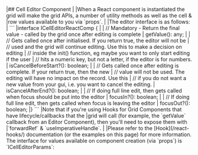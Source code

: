 <framework-specific-section frameworks="react">
|## Cell Editor Component
|
|When a React component is instantiated the grid will make the grid APIs, a number of utility methods as well as the cell &
|row values available to you via `props`.
|
|The editor interface is as follows:
|
</framework-specific-section>

<framework-specific-section frameworks="react">
```
|interface ICellEditorReactComp {
|
|    // Mandatory - Return the final value - called by the grid once after editing is complete
|    getValue(): any;
|
|    // Gets called once after initialised. If you return true, the editor will not be
|    // used and the grid will continue editing. Use this to make a decision on editing
|    // inside the init() function, eg maybe you want to only start editing if the user
|    // hits a numeric key, but not a letter, if the editor is for numbers.
|    isCancelBeforeStart?(): boolean;
|
|    // Gets called once after editing is complete. If your return true, then the new
|    // value will not be used. The editing will have no impact on the record. Use this
|    // if you do not want a new value from your gui, i.e. you want to cancel the editing.
|    isCancelAfterEnd?(): boolean;
|
|    // If doing full line edit, then gets called when focus should be put into the editor
|    focusIn?(): boolean;
|
|    // If doing full line edit, then gets called when focus is leaving the editor
|    focusOut?(): boolean;
|}
```
</framework-specific-section>

<framework-specific-section frameworks="react">
<note>
|Note that if you're using Hooks for Grid Components that have lifecycle/callbacks that the
|grid will call (for example, the `getValue` callback from an Editor Component), then you'll need to expose them with
|`forwardRef` & `useImperativeHandle`.
|
|Please refer to the [Hook](/react-hooks/) documentation (or the examples on this page) for more information.
</note>
</framework-specific-section>

<framework-specific-section frameworks="react">
The interface for values available on component creation (via `props`) is `ICellEditorParams`:
</framework-specific-section>

